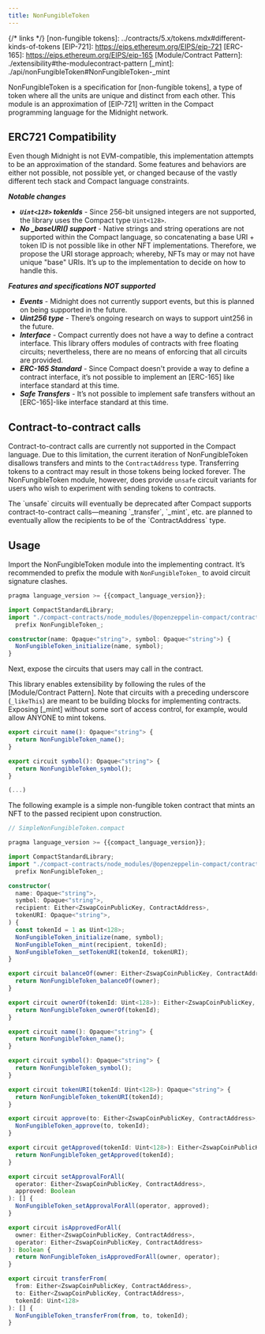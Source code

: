 ```yaml
---
title: NonFungibleToken
---
```


{/* links */}
[non-fungible tokens]: ../contracts/5.x/tokens.mdx#different-kinds-of-tokens
[EIP-721]: https://eips.ethereum.org/EIPS/eip-721
[ERC-165]: https://eips.ethereum.org/EIPS/eip-165
[Module/Contract Pattern]: ./extensibility#the-modulecontract-pattern
[_mint]: ./api/nonFungibleToken#NonFungibleToken-_mint

NonFungibleToken is a specification for [non-fungible tokens],
a type of token where all the units are unique and distinct from each other.
This module is an approximation of [EIP-721] written in the Compact programming language for the Midnight network.

## ERC721 Compatibility

Even though Midnight is not EVM-compatible, this implementation attempts to be an approximation of the standard.
Some features and behaviors are either not possible, not possible yet,
or changed because of the vastly different tech stack and Compact language constraints.

***Notable changes***

* ***`Uint<128>` tokenIds*** - Since 256-bit unsigned integers are not supported,
the library uses the Compact type `Uint<128>`.
* ***No _baseURI() support*** - Native strings and string operations are not supported within the Compact language,
so concatenating a base URI + token ID is not possible like in other NFT implementations.
Therefore, we propose the URI storage approach; whereby, NFTs may or may not have unique "base" URIs.
It’s up to the implementation to decide on how to handle this.

***Features and specifications NOT supported***

* ***Events*** - Midnight does not currently support events, but this is planned on being supported in the future.
* ***Uint256 type*** - There’s ongoing research on ways to support uint256 in the future.
* ***Interface*** - Compact currently does not have a way to define a contract interface.
This library offers modules of contracts with free floating circuits;
nevertheless, there are no means of enforcing that all circuits are provided.
* ***ERC-165 Standard*** - Since Compact doesn't provide a way to define a contract interface,
it’s not possible to implement an [ERC-165] like interface standard at this time.
* ***Safe Transfers*** - It’s not possible to implement safe transfers without an [ERC-165]-like
interface standard at this time.

## Contract-to-contract calls

Contract-to-contract calls are currently not supported in the Compact language.
Due to this limitation, the current iteration of NonFungibleToken disallows transfers and mints to the `ContractAddress` type.
Transferring tokens to a contract may result in those tokens being locked forever.
The NonFungibleToken module, however, does provide `unsafe` circuit variants for users who wish to experiment with sending tokens to contracts.

<Callout type='warn'>
The `unsafe` circuits will eventually be deprecated after Compact supports contract-to-contract calls—meaning
`_transfer`, `_mint`, etc. are planned to eventually allow the recipients to be of the `ContractAddress` type.
</Callout>

## Usage

Import the NonFungibleToken module into the implementing contract.
It’s recommended to prefix the module with `NonFungibleToken_` to avoid circuit signature clashes.

```typescript
pragma language_version >= {{compact_language_version}};

import CompactStandardLibrary;
import "./compact-contracts/node_modules/@openzeppelin-compact/contracts/src/token/NonFungibleToken"
  prefix NonFungibleToken_;

constructor(name: Opaque<"string">, symbol: Opaque<"string">) {
  NonFungibleToken_initialize(name, symbol);
}

```

Next, expose the circuits that users may call in the contract.

This library enables extensibility by following the rules of the [Module/Contract Pattern].
Note that circuits with a preceding underscore (`_likeThis`) are meant to be building blocks for implementing contracts.
Exposing [_mint] without some sort of access control, for example, would allow ANYONE to mint tokens.

```typescript
export circuit name(): Opaque<"string"> {
  return NonFungibleToken_name();
}

export circuit symbol(): Opaque<"string"> {
  return NonFungibleToken_symbol();
}

(...)
```

The following example is a simple non-fungible token contract that mints an NFT to the passed recipient upon construction.

```typescript
// SimpleNonFungibleToken.compact

pragma language_version >= {{compact_language_version}};

import CompactStandardLibrary;
import "./compact-contracts/node_modules/@openzeppelin-compact/contracts/src/token/NonFungibleToken"
  prefix NonFungibleToken_;

constructor(
  name: Opaque<"string">,
  symbol: Opaque<"string">,
  recipient: Either<ZswapCoinPublicKey, ContractAddress>,
  tokenURI: Opaque<"string">,
) {
  const tokenId = 1 as Uint<128>;
  NonFungibleToken_initialize(name, symbol);
  NonFungibleToken__mint(recipient, tokenId);
  NonFungibleToken__setTokenURI(tokenId, tokenURI);
}

export circuit balanceOf(owner: Either<ZswapCoinPublicKey, ContractAddress>): Uint<128> {
  return NonFungibleToken_balanceOf(owner);
}

export circuit ownerOf(tokenId: Uint<128>): Either<ZswapCoinPublicKey, ContractAddress> {
  return NonFungibleToken_ownerOf(tokenId);
}

export circuit name(): Opaque<"string"> {
  return NonFungibleToken_name();
}

export circuit symbol(): Opaque<"string"> {
  return NonFungibleToken_symbol();
}

export circuit tokenURI(tokenId: Uint<128>): Opaque<"string"> {
  return NonFungibleToken_tokenURI(tokenId);
}

export circuit approve(to: Either<ZswapCoinPublicKey, ContractAddress>, tokenId: Uint<128>): [] {
  NonFungibleToken_approve(to, tokenId);
}

export circuit getApproved(tokenId: Uint<128>): Either<ZswapCoinPublicKey, ContractAddress> {
  return NonFungibleToken_getApproved(tokenId);
}

export circuit setApprovalForAll(
  operator: Either<ZswapCoinPublicKey, ContractAddress>,
  approved: Boolean
): [] {
  NonFungibleToken_setApprovalForAll(operator, approved);
}

export circuit isApprovedForAll(
  owner: Either<ZswapCoinPublicKey, ContractAddress>,
  operator: Either<ZswapCoinPublicKey, ContractAddress>
): Boolean {
  return NonFungibleToken_isApprovedForAll(owner, operator);
}

export circuit transferFrom(
  from: Either<ZswapCoinPublicKey, ContractAddress>,
  to: Either<ZswapCoinPublicKey, ContractAddress>,
  tokenId: Uint<128>
): [] {
  NonFungibleToken_transferFrom(from, to, tokenId);
}

```
